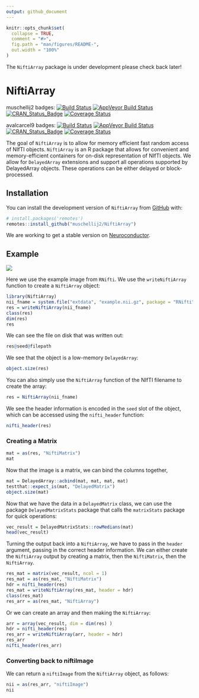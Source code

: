 ```yaml
---
output: github_document
---
```


<!-- README.md is generated from README.Rmd. Please edit that file -->

```r
knitr::opts_chunk$set(
  collapse = TRUE,
  comment = "#>",
  fig.path = "man/figures/README-",
  out.width = "100%"
)
```

The `NiftiArray` package is under development please check back later!

# NiftiArray

<!-- badges: start -->
muschellij2 badges:
[![Build Status](https://travis-ci.org/muschellij2/NiftiArray.svg?branch=master)](https://travis-ci.org/muschellij2/NiftiArray)
[![AppVeyor Build Status](https://ci.appveyor.com/api/projects/status/github/muschellij2/NiftiArray?branch=master&svg=true)](https://ci.appveyor.com/project/muschellij2/NiftiArray)
[![CRAN_Status_Badge](https://www.r-pkg.org/badges/version/NiftiArray)](https://cran.r-project.org/package=NiftiArray)
[![Coverage Status](https://img.shields.io/coveralls/muschellij2/NiftiArray.svg)](https://coveralls.io/r/muschellij2/NiftiArray?branch=master)

avalcarcel9 badges:
[![Build Status](https://travis-ci.org/avalcarcel9/NiftiArray.svg?branch=master)](https://travis-ci.org/avalcarcel9/NiftiArray)
[![AppVeyor Build Status](https://ci.appveyor.com/api/projects/status/github/avalcarcel9/NiftiArray?branch=master&svg=true)](https://ci.appveyor.com/project/avalcarcel9/NiftiArray)
[![CRAN_Status_Badge](https://www.r-pkg.org/badges/version/NiftiArray)](https://cran.r-project.org/package=NiftiArray)
[![Coverage Status](https://img.shields.io/coveralls/avalcarcel9/NiftiArray.svg)](https://coveralls.io/r/avalcarcel9/NiftiArray?branch=master)

<!-- badges: end -->

The goal of `NiftiArray` is to allow for memory efficient fast random access of NIfTI objects. `NiftiArray` is an R package that allows for convenient and memory-efficient containers for on-disk representation of NIfTI objects. We allow for `DelayedArray` extensions and support all operations supported by DelayedArray objects. These operations can be either delayed or block-processed.

## Installation

You can install the development version of `NiftiArray` from [GitHub](https://github.com/) with:

``` r
# install.packages('remotes')
remotes::install_github("muschellij2/NiftiArray")
```

We are working to get a stable version on [Neuroconductor](www.neuroconductor.org).

## Example

![](https://media.giphy.com/media/1ken0zzzL79NPy3QZj/giphy.gif)

Here we use the example image from `RNifti`.  We use the `writeNiftiArray` function to create a `NiftiArray` object:
```r
library(NiftiArray)
nii_fname = system.file("extdata", "example.nii.gz", package = "RNifti")
res = writeNiftiArray(nii_fname)
class(res)
dim(res)
res
```

We can see the file on disk that was written out:

```r
res@seed@filepath
```

We see that the object is a low-memory `DelayedArray`:
```r
object.size(res)
```

You can also simply use the `NiftiArray` function of the NIfTI filename to create the array:

```r
res = NiftiArray(nii_fname)
```

We see the header information is encoded in the `seed` slot of the object, which can be accessed using the `nifti_header` function:
```r
nifti_header(res)
```

### Creating a Matrix


```r
mat = as(res, "NiftiMatrix")
mat
```

Now that the image is a matrix, we can bind the columns together,
```r
mat = DelayedArray::acbind(mat, mat, mat, mat)
testthat::expect_is(mat, "DelayedMatrix")
object.size(mat)
```

Now that we have the data in a `DelayedMatrix` class, we can use the package `DelayedMatrixStats` package that calls the `matrixStats` package for quick operations:

```r
vec_result = DelayedMatrixStats::rowMedians(mat)
head(vec_result)
```

Turning the output back into a `NiftiArray`, we have to pass in the `header` argument, passing in the correct header information.  We can either create the `NiftiArray` output by creating a matrix, then the `NiftiMatrix`, then the `NiftiArray`.

```r
res_mat = matrix(vec_result, ncol = 1)
res_mat = as(res_mat, "NiftiMatrix")
hdr = nifti_header(res)
res_mat = writeNiftiArray(res_mat, header = hdr)
class(res_mat)
res_arr = as(res_mat, "NiftiArray")
```

Or we can create an array and then making the `NiftiArray`:

```r
arr = array(vec_result, dim = dim(res) )
hdr = nifti_header(res)
res_arr = writeNiftiArray(arr, header = hdr)
res_arr
nifti_header(res_arr)
```


### Converting back to niftiImage

We can return a `niftiImage` from the `NiftiArray` object, as follows:

```r
nii = as(res_arr, "niftiImage")
nii
```


